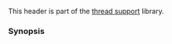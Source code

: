 {{cpp/header/title|hazard_pointer|notes={{mark c++26}}}}
{{cpp/header/navbar}}
This header is part of the [[cpp/thread|thread support]] library.

{{dsc begin}}
{{dsc h1|Classes}}
{{dsc inc|cpp/thread/dsc hazard_pointer_obj_base}}
{{dsc inc|cpp/thread/dsc hazard_pointer}}
{{dsc h1|Functions}}
{{dsc inc|cpp/thread/dsc make_hazard_pointer}}
{{dsc inc|cpp/thread/hazard_pointer/dsc swap2}}
{{dsc end}}

===Synopsis===
{{cpp/synopsis/hazard_pointer}}

{{langlinks|es|ja|zh}}